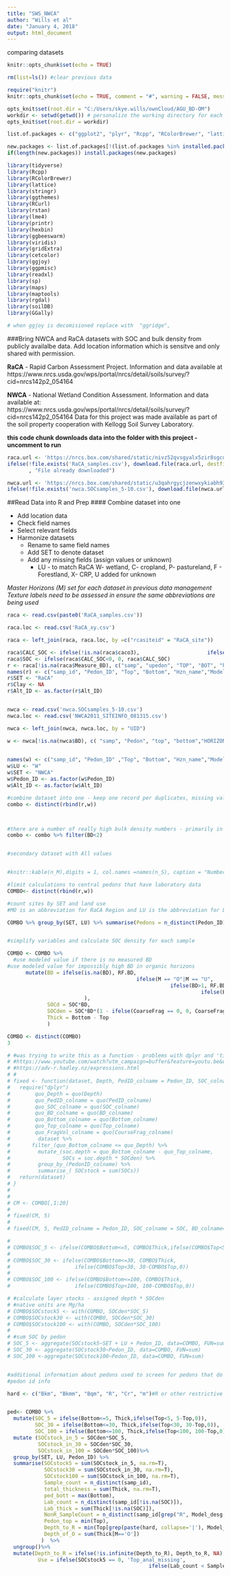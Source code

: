 ```yaml
---
title: "SWS_NWCA"
author: "Wills et al"
date: "January 4, 2018"
output: html_document
---
```


comparing datasets

```r
knitr::opts_chunk$set(echo = TRUE)

rm(list=ls()) #clear previous data

require("knitr")
knitr::opts_chunk$set(echo = TRUE, comment = "#", warning = FALSE, message = FALSE, error =FALSE, tidy.opts=list(width.cutoff=60),tidy=TRUE)

opts_knit$set(root.dir = "C:/Users/skye.wills/ownCloud/AGU_BD-OM")
workdir <- setwd(getwd()) # personalize the working directory for each user.
opts_knit$set(root.dir = workdir)

list.of.packages <- c("ggplot2", "plyr", "Rcpp", "RColorBrewer", "lattice", "aqp", "stringr", "reshape2", "ggthemes", "tidyverse", "RCurl", "Hmisc", "gridExtra", 'ggmosaic', 'ggpmisc', 'png','rstan','lme4', 'printr', "dplyr","tidyr",  "hexbin", "ggbeeswarm", "viridis", "gridExtra", "cetcolor", "ggjoy", "readxl", "sp", "maps", "maptools", "rgdal", "soilDB", "GGally")

new.packages <- list.of.packages[!(list.of.packages %in% installed.packages()[,"Package"])]
if(length(new.packages)) install.packages(new.packages)

library(tidyverse)
library(Rcpp)
library(RColorBrewer)
library(lattice)
library(stringr)
library(ggthemes)
library(RCurl)
library(rstan)
library(lme4)
library(printr)
library(hexbin)
library(ggbeeswarm)
library(viridis)
library(gridExtra)
library(cetcolor)
library(ggjoy)
library(ggpmisc)
library(readxl)
library(sp)
library(maps)
library(maptools)
library(rgdal)
library(soilDB)
library(GGally)

# when ggjoy is decomisioned replace with  "ggridge", 

```



###Bring NWCA and RaCA datasets with SOC and bulk density from publicly availalbe data.  Add location information which is sensitve and only shared with permission.

**RaCA** - Rapid Carbon Assessment Project.  Information and data available at https://www.nrcs.usda.gov/wps/portal/nrcs/detail/soils/survey/?cid=nrcs142p2_054164

**NWCA** -  National Wetland Condition Assessment. Information and data available at: https://www.nrcs.usda.gov/wps/portal/nrcs/detail/soils/survey/?cid=nrcs142p2_054164
Data for this project was made available as part of the soil property cooperation with Kellogg Soil Survey Laboratory.

**this code chunk downloads data into the folder with this project - uncomment to run**

```r

raca.url <- 'https://nrcs.box.com/shared/static/nivz52qvsgyalx5zir8sgcu7lpp048pl.csv'
ifelse(!file.exists('RaCA_samples.csv'), download.file(raca.url, destfile = paste0('RaCA_samples.csv') )
       , "File already downloaded")

nwca.url <- 'https://nrcs.box.com/shared/static/u3qahrgycjzenwxykiabh93cnmk4r1e6.csv'
ifelse(!file.exists('nwca.SOCsamples_5-10.csv'), download.file(nwca.url, destfile = paste0('nwca.SOCsamples_5-10.csv')), "File already downloaded")


```


##Read Data into R and Prep
#### Combine dataset into one

* Add location data
* Check field names
* Select relevant fields
* Harmonize datasets
  + Rename to same field names
  + Add SET to denote dataset
  + Add any missing fields (assign values or unknown)
      + LU - to match RaCA W- wetland, C- cropland, P- pastureland, F - Forestland, X- CRP, U added for unknown
  
_Master Horizons (M) set for each dataset in previous data management_
_Texture labels need to be assessed in ensure the same abbreviations are being used_


```r

raca <- read.csv(paste0('RaCA_samples.csv'))

raca.loc <- read.csv('RaCA_xy.csv')

raca <- left_join(raca, raca.loc, by =c("rcasiteid" = "RaCA_site"))

raca$CALC_SOC <- ifelse(!is.na(raca$caco3),                      ifelse(raca$caco3>0,raca$c_tot_ncs-(raca$caco3*0.12),raca$c_tot_ncs), raca$c_tot_ncs)
raca$SOC <- ifelse(raca$CALC_SOC<0, 0, raca$CALC_SOC)
r <- raca[!is.na(raca$Measure_BD), c("samp", "upedon", "TOP", "BOT", "hzn_desgn", "Model_desg", "M", "texture", "fragvolc", "SOC", "Measure_BD", "Model_BD", "LU", "Lat", "Lon", "rcasiteid")]
names(r) <- c("samp_id", "Pedon_ID", "Top", "Bottom", "Hzn_name","Model_desg", "M", "Texture",  "CoarseFrag", "SOC", "BD", "RF.BD","LU","Lat", "Lon", "Alt_ID" )
r$SET <- "RaCA"
r$Clay <- NA
r$Alt_ID <- as.factor(r$Alt_ID)


nwca <- read.csv('nwca.SOCsamples_5-10.csv')
nwca.loc <- read.csv('NWCA2011_SITEINFO_081315.csv')

nwca <- left_join(nwca, nwca.loc, by = "UID")

w <- nwca[!is.na(nwca$BD), c( "samp", "Pedon", "top", "bottom","HORIZON", "Model_desg", "M", "TEXTURE_CLASS", "CLAY", "ROCK_FRAGMENTS", "SOC", "BD", "Model", "AA_CENTER_LAT", "AA_CENTER_LON", "UID")]
          

names(w) <- c("samp_id", "Pedon_ID" ,"Top", "Bottom", "Hzn_name","Model_desg", "M", "Texture", "Clay", "CoarseFrag", "SOC", "BD", "RF.BD", "Lat", "Lon", "Alt_ID")
w$LU <- "W"
w$SET <- "NWCA"
w$Pedon_ID <- as.factor(w$Pedon_ID)
w$Alt_ID <- as.factor(w$Alt_ID)

#combine dataset into one - keep one record per duplicates, missing values are filled with NA
combo <- distinct(rbind(r,w))



#there are a number of really high bulk density numbers - primarily in the ISCN set - need to investigate further
combo <- combo %>% filter(BD<2) 


#secondary dataset with All values


#knitr::kable(n_M),digits = 1, col.names =names(n_S), caption = "Number of Samples in each Dataset", row.names =F, padding= 2)

```

```r
#limit calculations to central pedons that have laboratory data
COMBO<- distinct(rbind(r,w))

#count sites by SET and land use 
#MO is an abbreviation for RaCA Region and LU is the abbreviation for Land Use/Land Cover class

COMBO %>% group_by(SET, LU) %>% summarise(Pedons = n_distinct(Pedon_ID), Samples = n_distinct(samp_id))


#simplify variables and calculate SOC density for each sample

COMBO <- COMBO %>%
  #use modeled value if there is no measured BD
#use modeled value for impossibly high BD in organic horizons
      mutate(BD = ifelse(is.na(BD), RF.BD,
                                          ifelse(M == "O"|M == "U",
                                                     ifelse(BD>1, RF.BD,
                                                               ifelse(BD>2, RF.BD, BD)), BD)
                         ),
             SOCd = SOC*BD,
             SOCden = SOC*BD*(1 - ifelse(CoarseFrag == 0, 0, CoarseFrag/100)),
             Thick = Bottom - Top
             )

COMBO <- distinct(COMBO)
3

# #was trying to write this as a function - problems with dplyr and 'tidyeval'
# #https://www.youtube.com/watch?utm_campaign=buffer&feature=youtu.be&utm_source=twitter.com&utm_content=bufferba2dd&utm_medium=social&v=nERXS3ssntw&app=desktop
# #https://adv-r.hadley.nz/expressions.html
# #     
# fixed <- function(dataset, Depth, PedID_colname = Pedon_ID, SOC_colname = SOC, BD_colname= BD, Bottom_colname = Bottom, Top_colname = Top, FragVol_colname = CourseFrag){
#   require("dplyr")
#        quo_Depth = quo(Depth) 
#        quo_PedID_colname = quo(PedID_colname)
#        quo_SOC_colname = quo(SOC_colname) 
#        quo_BD_colname = quo(BD_colname)
#        quo_Bottom_colname = quo(Bottom_colname)
#        quo_Top_colname = quo(Top_colname)
#        quo_FragVol_colname = quo(CourseFrag_colname)  
#         dataset %>%
#       filter_(quo_Bottom_colname <= quo_Depth) %>%
#         mutate_(soc.depth = quo_Bottom_colname - quo_Top_colname,
#                 SOCs = soc.depth * SOCden) %>%
#         group_by_(PedonID_colname) %>%
#         summarise_( SOCstock = sum(SOCs))
#   return(dataset)
# }
# 
# 
# CM <- COMBO[,1:20]
#  
# fixed(CM, 5)
# 
# fixed(CM, 5, PedID_colname = Pedon_ID, SOC_colname = SOC, BD_colname= BD, Bottom_colname = Bottom, Top_colname = Top, FragVol_colname = CourseFrag)

# 
# COMBO$SOC_5 <- ifelse(COMBO$Bottom<=5, COMBO$Thick,ifelse(COMBO$Top<5, 5-COMBO$Top,0))
# 
# COMBO$SOC_30 <- ifelse(COMBO$Bottom<=30, COMBO$Thick,
#                     ifelse(COMBO$Top<30, 30-COMBO$Top,0))
# 
# COMBO$SOC_100 <- ifelse(COMBO$Bottom<=100, COMBO$Thick,
#                     ifelse(COMBO$Top<100, 100-COMBO$Top,0))

# #calculate layer stocks - assigned depth * SOCden 
# #native units are Mg/ha
# COMBO$SOCstock5 <- with(COMBO, SOCden*SOC_5)
# COMBO$SOCstock30 <- with(COMBO, SOCden*SOC_30)
# COMBO$SOCstock100 <- with(COMBO, SOCden*SOC_100)
# 
# #sum SOC by pedon
# SOC_5 <- aggregate(SOCstock5~SET + LU + Pedon_ID, data=COMBO, FUN=sum)
# SOC_30 <- aggregate(SOCstock30~Pedon_ID, data=COMBO, FUN=sum)
# SOC_100 <-aggregate(SOCstock100~Pedon_ID, data=COMBO, FUN=sum) 


#additional information about pedons used to screen for pedons that do not meet depth requirements
#pedon id info

hard <- c("Bkm", "Bkmm", "Bqm", "R", "Cr", "m")#R or other restrictive layer (assumed to have negligble SOC at this depth and below)


ped<- COMBO %>%
  mutate(SOC_5 = ifelse(Bottom<=5, Thick,ifelse(Top<5, 5-Top,0)),
         SOC_30 = ifelse(Bottom<=30, Thick,ifelse(Top<30, 30-Top,0)),
         SOC_100 = ifelse(Bottom<=100, Thick,ifelse(Top<100, 100-Top,0))) %>%
  mutate (SOCstock_in_5 = SOCden*SOC_5,
          SOCstock_in_30 = SOCden*SOC_30,
          SOCstock_in_100 = SOCden*SOC_100)%>%
  group_by(SET, LU, Pedon_ID) %>%
  summarise(SOCstock5 = sum(SOCstock_in_5, na.rm=T),
            SOCstock30 = sum(SOCstock_in_30, na.rm=T),
            SOCstock100 = sum(SOCstock_in_100, na.rm=T),
            Sample_count = n_distinct(samp_id),
            total_thickness = sum(Thick, na.rm=T),
            ped_bott = max(Bottom),
            Lab_count = n_distinct(samp_id[!is.na(SOC)]),
            Lab_thick = sum(Thick[!is.na(SOC)]),
            NonR_SampleCount = n_distinct(samp_id[grep("R", Model_desg, invert=T, ignore.case=T)]),
            Pedon_top = min(Top),
            Depth_to_R = min(Top[grep(paste(hard, collapse='|'), Model_desg, ignore.case=T)]),
            Depth_of_O = sum(Thick[M=='O'])
           )  %>%
  ungroup()%>%
  mutate(Depth_to_R = ifelse(!is.infinite(Depth_to_R), Depth_to_R, NA),
          Use = ifelse(SOCstock5 == 0, 'Top_anal_missing',
                                              ifelse(Lab_count < Sample_count,
                                                                                ifelse(Lab_thick < total_thickness, 
                                                                                                  ifelse(!is.na(Depth_to_R),  
                                                                                                         ifelse(Depth_to_R >= Lab_thick , "MISS_anal",
                                                                                                                                   ifelse(Lab_thick >= 100, '100',
                                                                                                                                   ifelse(Lab_thick >= 30, '30',
                                                                                                                                  ifelse(Lab_thick >= 5, '5', 'NA')))
                                                                                                                ),
                                                                                                                  ifelse(Lab_thick >= 100, '100',
                                                                                                                  ifelse(Lab_thick >= 30, '30',
                                                                                                                  ifelse(Lab_thick >= 5, '5', 'NA')))
                                                                                                                                                    )                        
                                                                                                                    ,
                                                                                     ifelse(Lab_thick >= 100, '100',
                                                                                      ifelse(Lab_thick >= 30, '30',
                                                                                      ifelse(Lab_thick >= 5, '5', 'NA')))
                                                                                                                          )
                                                                                ,                   
                                                                                ifelse(Lab_thick >= 100, '100',
                                                                                ifelse(Lab_thick >= 30, '30',
                                                                                ifelse(Lab_thick >= 5, '5', 'NA')))
                                                                                                                    )
                      )
          )


#use the 'USE' field to delete stock calculations that might be erroneous (this i(s conservative, may be elimanating useful data)

SOC_ped <- ped %>%
  mutate(SOCstock5 = ifelse(Use %in% c(5,30, 100), SOCstock5, NA),
         SOCstock30 = ifelse(Use %in% c(30,100), SOCstock30, NA),
         SOCstock100 = ifelse(Use %in% c(100), SOCstock100, NA)
      )

```

##Compare Datasets
Use dplyr (with piping) to format and ggplot to create graphs

```r
d <- combo %>%
  ggplot(aes(BD)) + geom_density(aes(fill = SET), alpha=.5) + scale_x_continuous(limits = c(0,3))+
  facet_wrap(~M) + ggtitle('Bulk density by Master Horizon')


b <- combo %>%
  #filter(!is.na(BD)) %>%
  ggplot(aes(y = BD, x=SET)) + geom_boxplot(aes(fill=LU)) +
  facet_wrap(~M) + ggtitle('Bulk density by Dataset and Land Use/Cover Class')


grid.arrange(d,b, ncol=2)

o <- combo %>%
  filter(!is.na(BD) & M == "O") %>%
  ggplot(aes(y = BD, x=SET)) + geom_boxplot(aes(fill=LU)) +
  ggtitle('For O (organic) horizons only \n Bulk density by Master Horizon and Land Use/Cover Class')


s <- combo %>%
  filter(!is.na(BD) & M == "O") %>%
  ggplot(aes(y = BD, x=SOC)) + geom_point(aes(color=LU, shape = SET)) +
  ggtitle('For O (organic) horizons only \n Bulk density and SOC')


S <- combo %>%
  filter(!is.na(BD) & M == "O") %>%
  ggplot(aes(y = 1/BD, x=SOC)) + geom_point(aes(color=LU, shape = SET)) +
  ggtitle('For O (organic) horizons only \n Bulk density and SOC')

Sw <- combo %>%
  filter(!is.na(BD) & M == "O" & LU == "W") %>%
  ggplot(aes(y = 1/BD, x=SOC)) + geom_point(aes(color=SET, shape = SET)) +
  ggtitle('For O (organic) horizons in Wetlands only \n Bulk density and SOC')

grid.arrange(o, s, S,Sw, ncol=2)

```


```r

#joy plot with continuous fill
R <- combo %>%
      filter(!is.na(BD)) %>%
      ggplot(aes(x=BD, y = SET, fill = ..x..)) +  
    geom_joy_gradient()  + 
    scale_fill_gradientn(colours = cet_pal(5, name = "fire"), name = "BD")+
    theme_joy() +
    theme(plot.caption=element_text(hjust=0,size=9),
        axis.title=element_text(size=12),
        plot.title=element_text(size=24))+
    labs(x="Bulk Density",y="Dataset",caption="@wills_skye", title="Ridgeplot of BD by Dataset")




#bee swarm
B <- combo %>%
      filter(!is.na(BD)) %>%
  ggplot(aes(x=BD, y = SET, color = BD)) +  
  geom_quasirandom(alpha=0.82, groupOnX=FALSE) + 
  scale_color_gradientn(colours = cet_pal(10, name = "cyclic_mrybm_35-75_c68_n256"), name = "BD")+
  theme_joy() +
  theme(plot.caption=element_text(hjust=0,size=9),
        axis.title=element_text(size=12),
        plot.title=element_text(size=24))+
  labs(x="Bulk Density",y="Dataset",caption="@wills_skye", title="Beeswarm Plot of BD by Dataset")



#add SOC measurement for visulaization
B_C <- combo %>%
      filter(!is.na(BD)&!is.na(SOC) ) %>%
  ggplot(aes(x=BD, y = SET, color = SOC)) +  
  geom_quasirandom(alpha=0.82, groupOnX=FALSE) + 
  scale_color_viridis()+
  theme_joy() +
  theme(plot.caption=element_text(hjust=0,size=9),
        axis.title=element_text(size=12),
        plot.title=element_text(size=24))+
  labs(x="Bulk Density",y="Dataset",caption="@wills_skye", title="Beeswarm Plot of BD by Dataset")



#limit to organic horizons
#bee swarm
Bo <- combo %>%
      filter(!is.na(BD) & M =='O') %>%
  ggplot(aes(x=BD, y = SET, color = BD)) +  
  geom_quasirandom(alpha=0.82, groupOnX=FALSE) + 
  scale_color_gradientn(colours = cet_pal(10, name = "cyclic_mrybm_35-75_c68_n256"), name = "BD")+
  theme_joy() +
  theme(plot.caption=element_text(hjust=0,size=9),
        axis.title=element_text(size=12),
        plot.title=element_text(size=24))+
  labs(x="Bulk Density",y="Dataset",caption="@wills_skye", title="Bulk Density of Organic Horizons \n by Dataset")



Bow <- combo %>%
      filter(!is.na(BD) & M =='O' & LU =='W') %>%
  ggplot(aes(x=BD, y = SET, color = BD)) +  
  geom_quasirandom(alpha=0.82, groupOnX=FALSE) + 
  scale_color_gradientn(colours = cet_pal(10, name = "cyclic_mrybm_35-75_c68_n256"), name = "BD")+
  theme_joy() +
  theme(plot.caption=element_text(hjust=0,size=9),
        axis.title=element_text(size=12),
        plot.title=element_text(size=24))+
  labs(x="Bulk Density",y="Dataset",caption="@wills_skye", title="Bulk Density of O Horizons \n in Wetlands by Dataset")



#with SOC measurement
BoC <- combo %>%
      filter(!is.na(BD) &!is.na(SOC) & M =='O') %>%
  ggplot(aes(x=BD, y = SET, color = SOC)) +  
  geom_quasirandom(alpha=0.82, groupOnX=FALSE) + 
  scale_color_viridis(option = "viridis")+
  theme_joy() +
  theme(plot.caption=element_text(hjust=0,size=9),
        axis.title=element_text(size=12),
        plot.title=element_text(size=24))+
  labs(x="Bulk Density",y="Dataset",caption="@wills_skye", title="Bulk Density of O Horizons \n by Dataset")



BowC <- combo %>%
      filter(!is.na(BD) &!is.na(SOC) & M =='O' & LU =='W') %>%
  ggplot(aes(x=BD, y = SET, color = SOC)) +  
  geom_quasirandom(alpha=0.82, groupOnX=FALSE) + 
  scale_color_viridis(option = "viridis")+
  theme_joy() +
  theme(plot.caption=element_text(hjust=0,size=9),
        axis.title=element_text(size=12),
        plot.title=element_text(size=24))+
  labs(x="Bulk Density",y="Dataset",caption="@wills_skye", title="Bulk Density of O Horizons \n in Wetlands by Dataset")



BowCc <- combo %>%
      filter(!is.na(BD) &!is.na(SOC) & M =='O' & LU =='W' & SOC>20) %>%
  ggplot(aes(x=BD, y = SET, color = SOC)) +  
  geom_quasirandom(alpha=0.82, groupOnX=FALSE) + 
  scale_color_viridis(option = "viridis")+
  theme_joy() +
  theme(plot.caption=element_text(hjust=0,size=9),
        axis.title=element_text(size=12),
        plot.title=element_text(size=14))+
  labs(x="Bulk Density",y="Dataset",caption="@wills_skye", title="Bulk Density of O Horizons with SOC > 20% \n in Wetlands by Dataset")



BowT <- combo %>%
      filter(!is.na(BD) &!is.na(SOC) & M =='O' & LU =='W') %>%
  ggplot(aes(x=BD, y = SET, color = Top)) +  
  geom_quasirandom(alpha=0.5, groupOnX=FALSE) + 
  scale_color_viridis(option = "magma")+
  theme_joy() +
  theme(plot.caption=element_text(hjust=0,size=9),
        axis.title=element_text(size=12),
        plot.title=element_text(size=24))+
  labs(x="Bulk Density",y="Dataset",caption="@wills_skye", title="Bulk Density of O Horizons \n in Wetlands by Dataset")



BowTc <- combo %>%
      filter(!is.na(BD) &!is.na(SOC) & M =='O' & LU =='W' & SOC > 20) %>%
  ggplot(aes(x=BD, y = SET, color = Top)) +  
  geom_quasirandom(alpha=0.5, groupOnX=FALSE) + 
  scale_color_viridis(option = "magma")+
  theme_joy() +
  theme(plot.caption=element_text(hjust=0,size=9),
        axis.title=element_text(size=12),
        plot.title=element_text(size=24))+
  labs(x="Bulk Density",y="Dataset",caption="@wills_skye", title="Bulk Density of O Horizons \n in Wetlands by Dataset")



#prep select graphs for export
B <- combo %>%
      filter(!is.na(BD)) %>%
  ggplot(aes(x=BD, y = SET, color = BD)) +  
  geom_quasirandom(alpha=0.82, groupOnX=FALSE) + 
  scale_color_gradientn(colours = cet_pal(10, name = "cyclic_mrybm_35-75_c68_n256"), guide = FALSE)+
  theme_joy() +
  theme(plot.caption=element_text(hjust=0,size=9),
        axis.title=element_text(size=12),
        plot.title=element_text(size=24))+
  #labs(x="Bulk Density",y="Dataset",caption="@wills_skye", title="Beeswarm Plot of BD by Dataset")
 labs(x =expression(paste('Bulk Density (g cm'^-3,')')), y='Dataset')



# ggsave('BDswarm_all.png', plot = B, device = "png", path = 'C:/Users/skye.wills/ownCloud/AGU_BD-OMgraphs/poster', scale = 1, width = 6, height = 3, units = "in", dpi = 600, limitsize = TRUE)


BowC <- combo %>%
      filter(!is.na(BD) &!is.na(SOC) & M =='O' & LU =='W') %>%
  ggplot(aes(x=BD, y = SET, color = SOC)) +  
  geom_quasirandom(alpha=0.82, groupOnX=FALSE) + 
  scale_color_viridis(option = "viridis")+
  theme_joy() +
  theme(plot.caption=element_text(hjust=0,size=9),
        axis.title=element_text(size=12),
        plot.title=element_text(size=24))+
#labs(x="Bulk Density",y="Dataset",caption="@wills_skye", title="Bulk Density of O Horizons \n in Wetlands by Dataset")
 labs(x =expression(paste('Bulk Density (g cm'^-3,')')), y='Dataset', color = 'SOC (%)')



grid.arrange(R, B, B_C,Sw, ncol=2)
grid.arrange(Bo,Bow, BowC, BowCc, ncol=2)
grid.arrange(BowT, BowTc, ncol=2)
```


```r

Den1 <- combo %>%
  mutate(SOCden = BD*SOC/100) %>%    
  filter(!is.na(BD) &!is.na(SOC)) %>%
      
  ggplot(aes(x=SOCden, y = Top, color = SET)) +  geom_point(size =6, alpha = 0.5) +
theme_joy() + scale_y_reverse() +
  theme(plot.caption=element_text(hjust=0,size=9),
        axis.title=element_text(size=12),
        plot.title=element_text(size=24))+
#labs(x="Bulk Density",y="Dataset",caption="@wills_skye", title="Bulk Density of O Horizons \n in Wetlands by Dataset")
 labs(x =expression(paste('SOC Density (g cm'^-3,')')), y='Top Depth (cm)', color = 'Dataset', title = 'All horizons')


Den <- combo %>%
  mutate(SOCden = BD*SOC/100) %>%    
  filter(!is.na(BD) &!is.na(SOC) & M =='O' & LU =='W') %>%
      
  ggplot(aes(x=SOCden, y = Top, color = SET)) +  geom_point(size =6, alpha = 0.5) +
theme_joy() + scale_y_reverse() +
  theme(plot.caption=element_text(hjust=0,size=9),
        axis.title=element_text(size=12),
        plot.title=element_text(size=24))+
#labs(x="Bulk Density",y="Dataset",caption="@wills_skye", title="Bulk Density of O Horizons \n in Wetlands by Dataset")
 labs(x =expression(paste('SOC Density (g cm'^-3,')')), y='Top Depth (cm)', color = 'Dataset', title = 'Wetland field described O horizons')




#

Den2 <- combo %>%
   filter(!is.na(BD) &!is.na(SOC)) %>%
  mutate(SOCden = BD*SOC/100) %>% 
   mutate(D = cut(Top, breaks = c(0,10,25,50,100), labels = c('0 - 10cm', '10 - 25cm','25 - 50cm', '50 - 100cm'))) %>%
  mutate(D = factor(D, levels = rev(levels(D))))%>%
    filter(!is.na(D)) %>% 
  group_by(samp_id, M, LU,SET,D )  %>%
  summarize(SD = mean(SOCden, na.rm=T)) %>%
 ggplot(sata= DD2, aes(y=SD, x =D)) +     geom_jitter(aes(color = M), size =4, alpha = 0.5) + 
  geom_boxplot(color = "grey", alpha = 0.5)  +  
  theme_joy() +  scale_y_continuous(limits = c(0,0.5) ) +coord_flip()  +
  theme(plot.caption=element_text(hjust=0,size=9),
        axis.title=element_text(size=12),
        plot.title=element_text(size=24))+
#labs(x="Bulk Density",y="Dataset",caption="@wills_skye", title = ' Carbon Density of all horizons)
 labs(x =expression(paste('SOC Density (g cm'^-3,')')), y='Depth Class (cm)', color = 'Master Horizon', title = 'All horizons') +
  facet_wrap(~SET)



Den2O <- combo %>%
   filter(!is.na(BD) &!is.na(SOC) & M == "O") %>%
  mutate(SOCden = BD*SOC/100) %>% 
   mutate(D = cut(Top, breaks = c(0,10,25,50,100), labels = c('0 - 10cm', '10 - 25cm','25 - 50cm', '50 - 100cm'))) %>%
  mutate(D = factor(D, levels = rev(levels(D))))%>%
    filter(!is.na(D)) %>% 
  group_by(samp_id, M, LU,SET,D )  %>%
  summarize(SD = mean(SOCden, na.rm=T)) %>%
 ggplot(sata= DD2, aes(y=SD, x =D)) +     geom_jitter(color = "lightblue", size =4, alpha = 0.75) + 
  geom_boxplot(color = "grey", alpha = 0.75)  +  
  theme_joy() +  scale_y_continuous(limits = c(0,0.5) ) +coord_flip()  +
  theme(plot.caption=element_text(hjust=0,size=9),
        axis.title=element_text(size=12),
        plot.title=element_text(size=24))+
#labs(x="Bulk Density",y="Dataset",caption="@wills_skye", title = ' Carbon Density of all horizons)
 labs(y =expression(paste('SOC Density (g cm'^-3,')')), x='Depth Class (cm)', color = 'Master Horizon', title = 'Organic horizons (field Described)') +
  facet_wrap(~SET)

#check O horizons
combo %>% filter(grepl("O", Model_desg, ignore.case= FALSE)) %>%group_by(SET,Model_desg) %>% summarize( n = n_distinct(samp_id)) %>% spread(SET,Model_desg)



Den2Oc <- combo %>%
   filter(!is.na(BD) &!is.na(SOC) & M == "O") %>%
  mutate(SOCden = BD*SOC/100) %>% 
   mutate(D = cut(Top, breaks = c(0,10,25,50,100), labels = c('0 - 10cm', '10 - 25cm','25 - 50cm', '50 - 100cm'))) %>%
  mutate(D = factor(D, levels = rev(levels(D))))%>%
    filter(!is.na(D)) %>% 
  group_by(samp_id, M, LU,SET,D )  %>%
  summarize(SD = mean(SOCden, na.rm=T), SOCm  = mean(SOC)) %>%
 ggplot(sata= DD2, aes(y=SD, x =D)) +     geom_jitter(aes(color = SOCm), size =4, alpha = 0.95) + 
  geom_boxplot(color = "grey", alpha = 0.75)  +  
  theme_joy() +  scale_color_gradient2(low = "dark blue", mid = "white", high = "green", midpoint = 20) +    scale_y_continuous(limits = c(0,0.5) ) +coord_flip()  +
  theme(plot.caption=element_text(hjust=0,size=9),
        axis.title=element_text(size=12),
        plot.title=element_text(size=24))+
#labs(x="Bulk Density",y="Dataset",caption="@wills_skye", title = ' Carbon Density of all horizons)
 labs(y =expression(paste('SOC Density (g cm'^-3,')')), x='Depth Class (cm)', color = '% SOC', title = 'SOCden with SOC \n Organic horizons, field described') +
  facet_wrap(~SET)



Den2Od <- combo %>%
   filter(!is.na(BD) &!is.na(SOC) & M == "O") %>%
  mutate(SOCden = BD*SOC/100) %>% 
   mutate(D = cut(Top, breaks = c(0,10,25,50,100), labels = c('0 - 10cm', '10 - 25cm','25 - 50cm', '50 - 100cm'))) %>%
  mutate(D = factor(D, levels = rev(levels(D))))%>%
    filter(!is.na(D)) %>% 
  group_by(samp_id, M, LU,SET,D )  %>%
  summarize(SD = mean(SOCden, na.rm=T), SOCm  = mean(SOC), BDm = mean(BD)) %>%
 ggplot(sata= DD2, aes(y=SD, x =D)) +     geom_jitter(aes(color = BDm), size =4, alpha = 0.95) + 
  geom_boxplot(color = "grey", alpha = 0.75)  +  
  theme_joy() +  scale_color_gradient2(low = "black", mid = "white", high = "red", midpoint = 0.5) +    scale_y_continuous(limits = c(0,0.5) ) +coord_flip()  +
  theme(plot.caption=element_text(hjust=0,size=9),
        axis.title=element_text(size=12),
        plot.title=element_text(size=24))+
#labs(x="Bulk Density",y="Dataset",caption="@wills_skye", title = ' Carbon Density of all horizons)
 labs(y =expression(paste('SOC Density (g cm'^-3,')')), x='Depth Class (cm)', color = 'Bulk Density \n g/cm3', title = 'SOCden with BD \n Organic horizons, field described') +
  facet_wrap(~SET)


 CO <- combo %>%
   filter(!is.na(BD) &!is.na(SOC) & M == "O"& LU =="W") %>%
  mutate(SOCden = BD*SOC/100) %>% 
   mutate(D = cut(Top, breaks = c(0,10,25,50,100), labels = c('0 - 10cm', '10 - 25cm','25 - 50cm', '50 - 100cm'))) %>%
  mutate(D = factor(D, levels = rev(levels(D))))
Den2OdW <-  CO %>%  filter(!is.na(D)) %>% 
  group_by(samp_id, M, LU,SET,D )  %>%
  summarize(SD = mean(SOCden, na.rm=T), SOCm  = mean(SOC), BDm = mean(BD)) %>%
 ggplot(sata= DD2, aes(y=SD, x =D)) +     geom_jitter(aes(color = BDm), size =4, alpha = 0.95) + 
  geom_boxplot(color = "grey", alpha = 0.75)  +  
  theme_joy() +  scale_color_gradient2(low = "black", mid = "white", high = "red", midpoint = 0.5) +    scale_y_continuous(limits = c(0,0.5) ) +coord_flip()  +
  theme(plot.caption=element_text(hjust=0,size=9),
        axis.title=element_text(size=12),
        plot.title=element_text(size=24))+
#labs(x="Bulk Density",y="Dataset",caption="@wills_skye", title = ' Carbon Density of all horizons)
 labs(y =expression(paste('SOC Density (g cm'^-3,')')), x='Depth Class (cm)', color = 'Bulk Density \n g/cm3', title = 'Organic horizons, field described, \n in Wetlands') +
  facet_wrap(~SET)

CO <-combo %>%
   filter(!is.na(BD) &!is.na(SOC) & M == "O"& LU =="W") %>%
  mutate(hz_O <- as.factor(as.character(Model_desg))%>%
  mutate(SOCden = BD*SOC/100) %>% 
   mutate(D = cut(Top, breaks = c(0,10,25,50,100), labels = c('0 - 10cm', '10 - 25cm','25 - 50cm', '50 - 100cm'))) %>%
    mutate(Model_desg = droplevels(Model_desg)) %>%
  mutate(D = factor(D, levels = rev(levels(D))))%>%
    filter(!is.na(D)) %>% 
  group_by(samp_id, M, LU,SET,D,Model_desg  ) %>%
  summarize(SD = mean(SOCden, na.rm=T), SOCm  = mean(SOC), BDm = mean(BD), CF = mean(CoarseFrag)) 

DenOTYPE <- CO %>% ggplot(sata= DD2, aes(y=SD, x =D)) +  geom_jitter(aes(color = CF), size =4, alpha = 0.75)+ 
  geom_boxplot(aes(fill = Model_desg), alpha = 0.75)  +  
  scale_fill_brewer(palette = "Set1") + 
  theme_joy() +  scale_color_gradient2(low = "white", mid = "black", high = "green", midpoint = 10) +    scale_y_continuous(limits = c(0,0.5) ) +coord_flip()  +
  theme(plot.caption=element_text(hjust=0,size=9),
        axis.title=element_text(size=12),
        plot.title=element_text(size=24))+
#labs(x="Bulk Density",y="Dataset",caption="@wills_skye", title = ' Carbon Density of all horizons)
 labs(y =expression(paste('SOC Density (g cm'^-3,')')), x='Depth Class (cm)', color = 'Coarse Fragments, %', title = 'Organic horizons, field described, \n in Wetlands') 
  
DenOTYPE +  facet_grid( Model_desg ~ SET)
DenOTYPE +  facet_grid( ~ SET)



# #find samples that are high in OM, but also have high bulk density
# sample_flag <- combo %>%
#    filter(!is.na(BD) &!is.na(SOC) & M == "O"& LU =="W") %>%
#   mutate(SOCden = BD*SOC/100) %>% 
#   filter(SOC > 10, BD > 0.5) 


# #find unique pedon id
# Ped_flag <-  sample_flag %>%
#   group_by(Pedon_ID) %>%
#   summarize(SOCdenM = mean(SOCden, na.rm=T), SOCm  = mean(SOC), BDm = mean(BD),
#             SDmax = max(SOCden), SOCmax =max(SOC), BDmax = max(BD))
# 
# raca_flag <- Ped_flag %>%
#  right_join(raca %>% filter(!is.na(SOC)) %>% mutate(Pedon_ID = upedonid)) %>%
#   filter(!is.na(SDmax))
# 
# raca_pedon_flag <- raca_flag %>%
#   select(rcasiteid) %>%
#   group_by(rcasiteid) %>%
#   summarise()


grid.arrange(Den1, Den, ncol = 2)
grid.arrange(Den2,Den2O, ncol =2)
grid.arrange(Den2Oc,Den2Od)
Den2OdW
DenOTYPE
```

use sf to create spatial stuff
``` r
library(sf)
# devtools::install_github("tidyverse/ggplot2")
# require(ggplot2)

PEDS <-distinct(SOC_ped %>% 
                  left_join(COMBO) %>% 
                  filter(!is.na(SOCstock5)))

peds <- distinct(PEDS %>% select(SET, LU, Pedon_ID, Lat, Lon, Alt_ID, SOCstock5, SOCstock30, SOCstock100,Depth_of_O, total_thickness)%>%
                            filter(Lat != 0, Lon != 0) %>%
                            filter(!is.na(Lat), !is.na(Lon))
                  )

ped_sf <- st_as_sf( peds, 
  coords = c("Lon", "Lat"),
    crs = "+proj=longlat +datum=WGS84")

plot(ped_sf)
plot(ped_sf["SET"])
plot(ped_sf[ped_sf$LU =="W","SET"], main = 'Wetland Sites')
plot(ped_sf["SOCstock100"], main = 'SOCstock 100cm')
plot(ped_sf["SOCstock30"])
plot(ped_sf["total_thickness"])

```


#pairs to look into
pair 1: uid - 4958 and RaCAsite C1606W04 __only 1 nwca sample with measurements__
pair2:  uid - 4366 and RaCAsite C1201C08 (RI island?) __these look like different soils__
pair3:   uid 4354 and 5211 and C1212W06 and C1206F04 __these are similar, but obviously not identical__
pari4: Pedon_ID %>% 4689, 4686, 4353, C1206W051, C1209W121


from Rob Tunstead - C1305W06 should be a good coastal tidal marsh from NJ
``` r

#recreate with fewer restrictions
#COMBO<- rbind(r,w)


pair1 <- COMBO %>% filter(Pedon_ID == 'C1606W041' | Pedon_ID == '4958' ) %>% mutate(SOCden = SOC*BD)
#only one NWCA sample
pair1 %>% ggplot(aes(SOCden, Top)) + geom_point(aes(color = SET))
pair1 %>% ggplot(aes(SOC, Top)) + geom_point() + scale_y_reverse()

pair2 <- COMBO %>% filter(Pedon_ID == 'C1201C081' | Pedon_ID == '4366' ) %>% mutate(SOCden = SOC*BD)
pair2 %>% ggplot(aes(SOC, Top)) + geom_point(aes(color = SET), size = 8) + scale_y_reverse()
pair2 %>% ggplot(aes(SOCden, Top)) + geom_point(aes(color = SET), size = 8) + scale_y_reverse()



pair3 <- COMBO %>% filter(Pedon_ID %in% c('4354', '5211', 'C1212W061', 'C1206F041')) %>% mutate(SOCden = SOC*BD)
p3a <- pair3 %>% ggplot(aes(SOC, Top)) + geom_point(aes(color = SET, shape = Pedon_ID), size = 8) + scale_y_reverse()
p3b <- pair3 %>% ggplot(aes(SOCden, Top)) + geom_point(aes(color = SET, shape = Pedon_ID), size = 8) + scale_y_reverse()
p3c <-pair3 %>% ggplot(aes(SOC, BD)) + geom_point(aes(color = SET, shape = Pedon_ID), size = 8) 

p3c
gp3 <- grid.arrange(p3a, p3b, ncol=2)
gp3
#write_csv(pair3, 'pair3.csv')


#pair 3 look similar but probobaly aren't the same soil

#pair4 - close, but all NWCA are much closer to the coast

#C1209W121 - no measured bd


pair4 <- COMBO %>% filter(Pedon_ID %in% c('4689', '4686', '4353', 'C1206W051', 'C1209W121')) %>% mutate(SOCden = SOC*BD)
p4a <- pair3 %>% ggplot(aes(SOC, Top)) + geom_point(aes(color = SET, shape = Pedon_ID), size = 8) + scale_y_reverse()
p4b <- pair4 %>% ggplot(aes(SOCden, Top)) + geom_point(aes(color = SET, shape = Pedon_ID), size = 8) + scale_y_reverse()
p4c <-pair4 %>% ggplot(aes(SOC, BD)) + geom_point(aes(color = SET, shape = Pedon_ID), size = 8) 

p4c
gp4 <- grid.arrange(p4a, p4b, ncol=2)
gp4
#write_csv(pair4, 'pair4.csv')

p4 <- raca %>% filter(rcasiteid == 'C1209W12') %>% mutate(SOCden = SOC*Measure_BD)


p1_r <- r %>% filter(rcasiteid == 'C1606W04') %>% mutate(SOCden = SOC*BD)


tidal_rep <- r %>% filter(rcasiteid == 'C1305W06') %>% mutate(SOCden = SOC*BD)


tidal_rep %>% ggplot(aes(SOC, TOP)) + geom_point() + scale_y_reverse()


#midwest examples

m1 <- COMBO %>% filter(Pedon_ID %in% c('C1007W101', '5888')) %>% mutate(SOCden = SOC*RF.BD)
                       
m1a <- m1 %>% ggplot(aes(SOC, Top)) + geom_point(aes(color = SET, shape = Pedon_ID), size = 8) + scale_y_reverse()
m1b <- m1 %>% ggplot(aes(SOCden, Top)) + geom_point(aes(color = SET, shape = Pedon_ID), size = 8) + scale_y_reverse()
m1c <-m1 %>% ggplot(aes(SOC, BD)) + geom_point(aes(color = SET, shape = Pedon_ID), size = 8) 

                       
                       
m2 <- COMBO %>% filter(Pedon_ID %in% c('C0703W081', '4846')) %>% mutate(SOCden = SOC*BD)
 m2a <- m2 %>% ggplot(aes(SOC, Top)) + geom_point(aes(color = SET, shape = Pedon_ID), size = 8) + scale_y_reverse()
m2b <- m2 %>% ggplot(aes(SOCden, Top)) + geom_point(aes(color = SET, shape = Pedon_ID), size = 8) + scale_y_reverse()
m2c <-m2 %>% ggplot(aes(SOC, BD)) + geom_point(aes(color = SET, shape = Pedon_ID), size = 8) 
                      

                       
m3  <- COMBO %>% filter(Pedon_ID %in% c('C0710R021', 'C0710R031','5194', '3456')) %>% mutate(SOCden = SOC*BD)    
      m3a <- m3 %>% ggplot(aes(SOC, Top)) + geom_point(aes(color = SET, shape = Pedon_ID), size = 8) + scale_y_reverse()
m3b <- m3 %>% ggplot(aes(SOCden, Top)) + geom_point(aes(color = SET, shape = Pedon_ID), size = 8) + scale_y_reverse()
m3c <-m3 %>% ggplot(aes(SOC, BD)) + geom_point(aes(color = SET, shape = Pedon_ID), size = 8) 
                  
                        

# tidal_rep %>% ggplot %>%
#    mutate(D = cut(TOP, breaks = c(0,10,25,50,100), labels = c('0 - 10cm', '10 - 25cm','25 - 50cm', '50 - 100cm'))) %>%
#   mutate(D = factor(D, levels = rev(levels(D))))%>%
#     filter(!is.na(D)) %>% 
#   group_by(samp, M, LU, D )  %>%
#   summarize(SD = mean(SOCden, na.rm=T), SOCm  = mean(SOC), BDm = mean(BD)) %>%
#  ggplot(aes(y=SD, x =D)) +     geom_jitter(aes(color = BDm), size =4, alpha = 0.95) + 
#   geom_boxplot(color = "grey", alpha = 0.75)  +  
#   theme_joy() +  scale_color_gradient2(low = "black", mid = "white", high = "red", midpoint = 0.5) +    scale_y_continuous(limits = c(0,0.5) ) +coord_flip()  +
#   theme(plot.caption=element_text(hjust=0,size=9),
#         axis.title=element_text(size=12),
#         plot.title=element_text(size=24))+
# #labs(x="Bulk Density",y="Dataset",caption="@wills_skye", title = ' Carbon Density of all horizons)
#  labs(y =expression(paste('SOC Density (g cm'^-3,')')), x='Depth Class (cm)', color = 'Bulk Density \n g/cm3', title = 'Representative Tidal March Site, NJ') 
#  


```
```r
#maybe use spline http://gsif.r-forge.r-project.org/mpspline.html (see below)
#or at least aqp to  slice/slab and then recombine depths
detach("package:tidyverse", unload=TRUE)
library(aqp)

x <- as.data.frame(distinct(PEDS))

#use aqp package to treat groups of samples as pedons with locations and depths
# promote to soil profile

depths(x) <- Pedon_ID  ~ Top + Bottom

# move some site-level data to site slot
site(x) <- ~ Pedon_ID + Alt_ID + SET + LU + Lat + Lon

a <- slab(x, Alt_ID ~ SOC + BD + SOCden)


## fit a spline:
SOCden.s <- mpspline(x, var.name="SOCden")
str(SOCden.s)

# 
# # 
# # coord_cartesian()
# # x <- join(data.frame(id, top, bottom, ORCDRC, munsell), 
# #          data.frame(id, lon, lat, FAO1988), type='inner')
# # depths(x) <- id ~ top + bottom
# # site(x) <- ~ lon + lat + FAO1988 
# # coordinates(x) <- ~ lon + lat
# # proj4string(x) <- CRS("+proj=longlat +datum=WGS84")
# # ## fit a spline:
# # ORCDRC.s <- mpspline(x, var.name="ORCDRC")
# # str(ORCDRC.s)
# 
# ## Example with multiple soil profiles
# ## Make some fake, but reasonable profiles:
# rand.prof <- ldply(1:20, random_profile, n=c(6, 7, 8), n_prop=1, method='LPP')
# ## promote to SPC and plot
# depths(rand.prof ) <- id ~ top + bottom
plot(rand.prof, color='p1')
## fit MP spline by profile
try( m <- mpspline(rand.prof, 'p1') )

# slice horizon samples into individual 1cm depth slices for calculation
# depth-wise quantiles, by LU
#because all pedons had a 0 -5cm sample collected and other depths were allowed to fluctuate, this creates some artifacts

a <- slab(x, LU ~ SOC + BD + SOCden)  
  
  
  #assign how layers are counted in stock calculations
#puts a number on the amount (cm) of each layer used in calculation

  #old SOC_5 - the cm within each depth 
combo_pedcalc <-  combo_pedcalc %>% mutate(samp_in_5 = ifelse(Bottom <=5, thick, ifelse(Top,5, 5 - Top ))
```
#pull in Rhode Island Data - From Jim Turenne

```r
URI <- read_csv("D:/Disk 2/NWCA/URI_tidal_marsh_data_MASTER.csv")



#generalize horizon name
n <- c('Oe','Oa', 'A', 'C')
#horizons names that will be matched
p <- c("Oe", "Oa", "A","Cg")

URI$genhz <- generalize.hz(URI$Horizon,n,p)

SOCBD <- URI  %>%
  ggplot(aes(x=SOC, y = BD)) +  geom_point(aes(color = genhz), alpha = 0.5) + facet_wrap(~marsh_setting)
SOCBD

SOMBD <- URI  %>%
  ggplot(aes(x=SOM, y = BD)) +  geom_point(aes(color = SOC)) + facet_wrap(~marsh_setting) +
  scale_color_gradient2(low = "dark green", mid = "light green", high = "blue", midpoint = 15)
SOMBD

SOCden <- URI  %>%
   mutate(SOCden = BD*SOC/100)%>%
  ggplot(aes(x=SOCden, y = upper)) +  geom_point(aes(color = Dist_ditch), alpha = 0.5)
SOCden


ggcorr(URI %>% select(Dist_ditch, upper, SOC, SOM, Fiber_Content, Rubbed_Fibers, BD, Initial_pH, Incubation_pH ) %>% mutate(Fiber_Content = as.numeric(Fiber_Content), Rubbed_Fibers = as.numeric(Rubbed_Fibers)), palette = "PuOr") 

ggpairs(URI %>% mutate(Fiber_Content = as.numeric(Fiber_Content), Rubbed_Fibers = as.numeric(Rubbed_Fibers)) %>% select(Dist_ditch, upper, SOC, SOM, Fiber_Content, Rubbed_Fibers, BD, Initial_pH, Incubation_pH))


URId <-URI %>%
   filter(!is.na(BD) &!is.na(SOC)) %>%
   mutate(SOCden = BD*SOC/100) %>% 
   mutate(D = cut(upper, breaks = c(0,10,25,50,100), labels = c('0 - 10cm', '10 - 25cm','25 - 50cm', '50 - 100cm'))) %>%
  mutate(D = factor(D, levels = rev(levels(D))))%>%
    filter(!is.na(D))


DenOTYPE <- URId %>% ggplot(aes(y=SOCden, x =D)) +  geom_jitter(color = "grey", size =4, alpha = 0.75)+ 
  geom_boxplot(aes(fill = genhz), alpha = 0.75)  +  
  scale_fill_brewer(palette = "Set1") + 
  theme_joy() +  scale_color_gradient2(low = "white", mid = "black", high = "green", midpoint = 10) +    scale_y_continuous(limits = c(0,0.5) ) +coord_flip()  +
  theme(plot.caption=element_text(hjust=0,size=9),
        axis.title=element_text(size=12),
        plot.title=element_text(size=24))+
#labs(x="Bulk Density",y="Dataset",caption="@wills_skye", title = ' Carbon Density of all horizons)
 labs(y =expression(paste('SOC Density (g cm'^-3,')')), x='Depth Class (cm)', fill = 'Generalized \n Horizon', title = 'SOC density and Horizon type') 

DenOTYPE
DenOTYPE + facet_wrap(~marsh_setting)


```





##Locations
Summarize by pedons, select all wetlands and plot locations
How do we co-locate?


```r
library(png)
library(grid)

#one location per observation/pedon and clean lat/lon
C <- combo %>%
  filter(LU == "W" & Lat != 0) %>%
  select(SET, Pedon_ID, Lat, Lon, BD) %>%
  group_by(Pedon_ID) %>%
  mutate(Lat = ifelse(Lat == 0, NA, Lat), Lon = ifelse(Lon == 0, NA, Lon)) %>%
 summarize_all('min')
 
C_sp  <- C
  
#create spatial object 
names(C_sp) <- tolower(names(C_sp))
C_sp <- C_sp[complete.cases(C_sp),]

#xy cooridanates
coordinates(C_sp) <- ~ lon + lat
proj4string(C_sp) <- CRS("+proj=longlat +datum=WGS84")
C_sp <- spTransform(C_sp, CRS("+init=epsg:5070"))



us <- map("state", plot = FALSE)
us_sp <- {map2SpatialLines(us, proj4string = CRS("+init=epsg:4326")) ->.;
  spTransform(., CRS("+init=epsg:5070"))
}


#plot all
plot(C_sp, col = "lightgrey") # plot all points

#change color of NWCA points
setN <- C_sp$set =="NWCA"
plot(C_sp[setN, ], col = "turquoise") # add selected zones to map

#chang color of RACA points (wetlands)
plot(C_sp[C_sp$set =="RaCA", ], col = "grey")


plot(us_sp)

#=======
#spplot.points(C_sp)

####

cols <- brewer.pal(2, "RdYlBu")

C_sp$SET <- as.factor(C_sp$set)

plot(C_sp) 
plot(C_sp[C_sp$SET=='RaCA',])

par(mar=c(0,0,0,0))

map('state')
#points(C.sp, cex=0.5, pch=3, col='red'))


#mapview(C.sp)
 
```